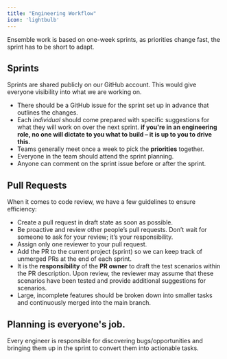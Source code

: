 ```yaml
---
title: "Engineering Workflow" 
icon: 'lightbulb'
---
```


Ensemble work is based on one-week sprints, as priorities change fast, the sprint has to be short to adapt. 

## Sprints

Sprints are shared publicly on our GitHub account. This would give everyone visibility into what we are working on.

* There should be a GitHub issue for the sprint set up in advance that outlines the changes.
* Each _individual_ should come prepared with specific suggestions for what they will work on over the next sprint. **if you're in an engineering role, no one will dictate to you what to build – it is up to you to drive this.**
* Teams generally meet once a week to pick the **priorities** together.
* Everyone in the team should attend the sprint planning.
* Anyone can comment on the sprint issue before or after the sprint.

## Pull Requests

When it comes to code review, we have a few guidelines to ensure efficiency:

- Create a pull request in draft state as soon as possible.
- Be proactive and review other people’s pull requests. Don’t wait for someone to ask for your review; it’s your responsibility.
- Assign only one reviewer to your pull request.
- Add the PR to the current project (sprint) so we can keep track of unmerged PRs at the end of each sprint.
- It is the **responsibility** of the **PR owner** to draft the test scenarios within the PR description. Upon review, the reviewer may assume that these scenarios have been tested and provide additional suggestions for scenarios.
- Large, incomplete features should be broken down into smaller tasks and continuously merged into the main branch.

## Planning is everyone's job.

Every engineer is responsible for discovering bugs/opportunities and bringing them up in the sprint to convert them into actionable tasks.
